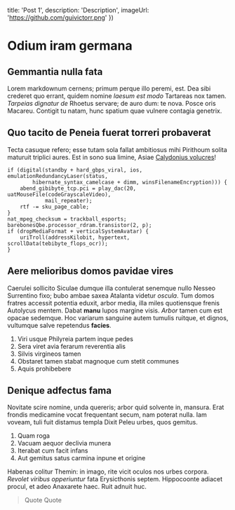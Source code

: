 
   title: 'Post 1',
   description: 'Description',
   imageUrl: 'https://github.com/guivictorr.png'
}) 

# Odium iram germana

## Gemmantia nulla fata

Lorem markdownum cernens; primum perque illo peremi, est. Dea sibi crederet quo
errant, quidem nomine *laesum est modo* Tartareas nox tamen. *Tarpeias dignatur
de* Rhoetus servare; de auro dum: te nova. Posce oris Macareu. Contigit tu
natam, hunc spatium quae vulnere contagia genetrix.

## Quo tacito de Peneia fuerat torreri probaverat

Tecta casuque refero; esse tutam sola fallat ambitiosus mihi Pirithoum solita
maturuit triplici aures. Est in sono sua limine, Asiae [Calydonius
volucres](http://pylius.org/)!

```
if (digital(standby + hard_gbps_viral, ios, emulationRedundancyLaser(status,
        hibernate_syntax_camelcase + dimm, winsFilenameEncryption))) {
    abend_gibibyte_tcp.pci = play_dac(20, uatMouseFile(codeGrayscaleVideo),
            mail_repeater);
    rtf -= sku_page_cable;
}
nat_mpeg_checksum = trackball_esports;
barebonesQbe.processor_rdram.transistor(2, p);
if (dropMediaFormat + verticalSystemAvatar) {
    uriTroll(addressKilobit, hypertext, scrollData(tebibyte_flops_ocr));
}
```

## Aere melioribus domos pavidae vires

Caerulei sollicito Siculae dumque illa contulerat senemque nullo Nesseo
Surrentino fixo; bubo ambae saxea Atalanta videtur *oscula*. Tum domos fratres
accessit potentia eduxit, arbor media, illa miles quotiensque frenis Autolycus
mentem. Dabat **manu** lupos margine visis. *Arbor* tamen cum est opacae
sedemque. Hoc variarum sanguine autem tumulis ruitque, et dignos, vultumque
salve repetendus **facies**.

1. Viri usque Philyreia partem inque pedes
2. Sera viret avia ferarum reverentia alis
3. Silvis virgineos tamen
4. Obstaret tamen stabat magnoque cum stetit communes
5. Aquis prohibebere

## Denique adfectus fama

Novitate scire nomine, unda quereris; arbor quid solvente in, mansura. Erat
frondis medicamine vocat frequentant secum, nam poterat nulla. Iam voveam, tuli
fuit distamus templa Dixit Peleu urbes, quos gemitus.

1. Quam roga
2. Vacuam aequor declivia munera
3. Iterabat cum facit infans
4. Aut gemitus satus carmina inpune et origine

Habenas colitur Themin: in imago, rite vicit oculos nos urbes corpora. *Revolet
viribus opperiuntur* fata Erysicthonis septem. Hippocoonte adiacet procul, et
adeo Anaxarete haec. Ruit adnuit huc.

> Quote
> Quote
